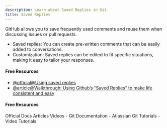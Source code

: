 ```yaml
---
description: Learn about Saved Replies in Git
title: Saved Replies
---
```


GitHub allows you to save frequently used comments and reuse them when discussing issues or pull requests.

- Saved replies: You can create pre-written comments that can be easily added to conversations.
- Customization: Saved replies can be edited to fit specific situations, making it easy to tailor your responses.

#### Free Resources

- [@official@Using saved replies](https://docs.github.com/en/get-started/writing-on-github/working-with-saved-replies/using-saved-replies)
- [@article@Walkthrough: Using Github’s “Saved Replies” to make life consistent and easy](https://prowe214.medium.com/walkthrough-using-githubs-saved-replies-to-make-life-consistent-and-easy-80f23efe6a0)

#### Free Resources

<Tabs defaultValue="official">
<TabsList>
<TabsTrigger value="official">Official Docs</TabsTrigger>
<TabsTrigger value="article">Articles</TabsTrigger>
<TabsTrigger value="video">Videos</TabsTrigger>
</TabsList>

<TabsContent value="official">
- <Link href="https://git-scm.com/docs">Git Documentation</Link>
</TabsContent>
<TabsContent value="article">
- <Link href="https://www.atlassian.com/git/tutorials">Atlassian Git Tutorials</Link>
</TabsContent>
<TabsContent value="video">
- <Link href="https://www.youtube.com/results?search_query=git+saved-replies+tutorial">Video Tutorials</Link>
</TabsContent>
</Tabs>

<Outlet path="5-github/basics/saved-replies" />
